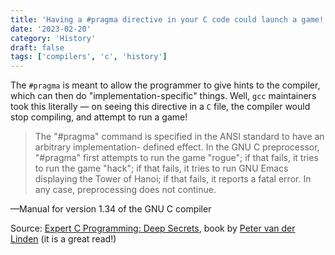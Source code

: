 ```yaml
---
title: 'Having a #pragma directive in your C code could launch a game!'
date: '2023-02-20'
category: 'History'
draft: false
tags: ['compilers', 'c', 'history']
---
```


The `#pragma` is meant to allow the programmer to give hints to the compiler, which can then do "implementation-specific" things. Well, `gcc` maintainers took this literally — on seeing this directive in a `C` file, the compiler would stop compiling, and attempt to run a game!

> The "#pragma" command is specified in the ANSI standard to have an arbitrary implementation- defined effect. In the GNU C preprocessor, "#pragma" first attempts to run the game "rogue"; if that fails, it tries to run the game "hack"; if that fails, it tries to run GNU Emacs displaying the Tower of Hanoi; if that fails, it reports a fatal error. In any case, preprocessing does not continue.

—Manual for version 1.34 of the GNU C compiler

Source: [Expert C Programming: Deep Secrets](https://www.amazon.com/Expert-Programming-Peter-van-Linden/dp/0131774298), book by [Peter van der Linden](http://afu.com/) (it is a great read!)
